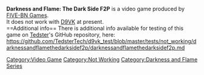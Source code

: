 <strong>Darkness and Flame: The Dark Side F2P</strong> is a video game produced by [[FIVE-BN Games]].
<br />
It does not work with [[D9VK]] at present.
<br />
==Additional info==
There is additional info available for testing of this game on [[User:Tedster|Tedster]]'s GitHub repository, here:
<br />
https://github.com/TedsterTech/d9vk_test/blob/master/tests/not_working/darknessandflamethedarksidef2p/darknessandflamethedarksidef2p.md

[[Category:Video Game]]
[[Category:Not Working]]
[[Category:Darkness and Flame Series]]
